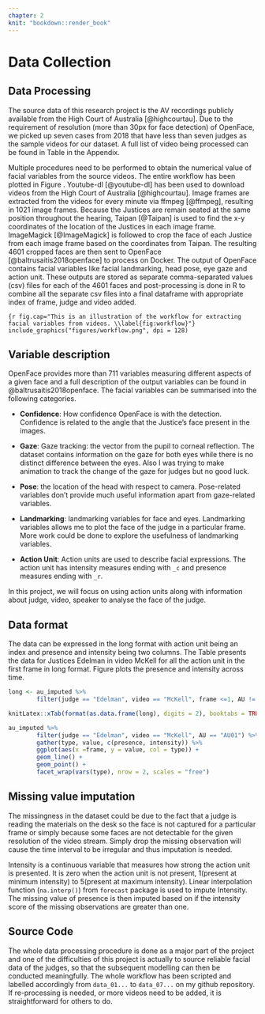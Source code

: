 ```yaml
---
chapter: 2
knit: "bookdown::render_book"
---
```


# Data Collection

## Data Processing

The source data of this research project is the AV recordings publicly available from the High Court of Australia [@highcourtau]. Due to the requirement of resolution (more than 30px for face detection) of OpenFace, we picked up seven cases from 2018 that have less than seven judges as the sample videos for our dataset. A full list of video being processed can be found in Table \ref{tab:case-info} in the Appendix. 

Multiple procedures need to be performed to obtain the numerical value of facial variables from the source videos. The entire workflow has been plotted in Figure \ref{fig:workflow}. Youtube-dl [@youtube-dl] has been used to download videos from the High Court of Australia [@highcourtau]. Image frames are extracted from the videos for every minute via ffmpeg [@ffmpeg], resulting in 1021 image frames. Because the Justices are remain seated at the same position throughout the hearing, Taipan [@Taipan] is used to find the x-y coordinates of the location of the Justices in each image frame. ImageMagick [@ImageMagick] is followed to crop the face of each Justice from each image frame based on the coordinates from Taipan. The resulting 4601 cropped faces are then sent to OpenFace [@baltrusaitis2018openface] to process on Docker. The output of OpenFace contains facial variables like facial landmarking, head pose, eye gaze and  action unit. These outputs are stored as separate comma-separated values (csv) files for each of the 4601 faces and post-processing is done in R to combine all the separate csv files into a final dataframe with appropriate index of frame, judge and video added. 

```{r fig.cap="This is an illustration of the workflow for extracting facial variables from videos. \\label{fig:workflow}"}
include_graphics("figures/workflow.png", dpi = 128)
```

## Variable description

OpenFace provides more than 711 variables measuring different aspects of a given face and a full description of the output variables can be found in @baltrusaitis2018openface. The facial variables can be summarised into the following categories. 

 - **Confidence**: How confidence OpenFace is with the detection. Confidence is related to the angle that the Justice’s face present in the images. 
 
 - **Gaze**: Gaze tracking: the vector from the pupil to corneal reflection. The dataset contains information on the gaze for both eyes while there is no distinct difference between the eyes. Also I was trying to make animation to track the change of the gaze for judges but no good luck. 
 
 - **Pose**: the location of the head with respect to camera. Pose-related variables don't provide much useful information apart from gaze-related variables. 
 
 - **Landmarking**: landmarking variables for face and eyes. Landmarking variables allows me to plot the face of the judge in a particular frame. More work could be done to explore the usefulness of landmarking variables. 
 
 - **Action Unit**: Action units are used to describe facial expressions. The action unit has intensity measures ending with `_c` and presence measures ending with `_r`. 

In this project, we will focus on using action units along with information about judge, video, speaker to analyse the face of the judge.

## Data format

The data can be expressed in the long format with action unit being an index and presence and intensity being two columns. The Table \ref{tab:long} presents the data for Justices Edelman in video McKell for all the action unit in the first frame in long format. Figure \ref{fig:ts-plot} plots the presence and intensity across time. 

```r
long <- au_imputed %>%
        filter(judge == "Edelman", video == "McKell", frame <=1, AU != "AU28") 

knitLatex::xTab(format(as.data.frame(long), digits = 2), booktabs = TRUE, caption.top = "\\label{tab:long} This table is an illustration of a proportion of the data in long format.")

```


```r
au_imputed %>% 
        filter(judge == "Edelman", video == "McKell", AU == "AU01") %>% 
        gather(type, value, c(presence, intensity)) %>% 
        ggplot(aes(x =frame, y = value, col = type)) + 
        geom_line() + 
        geom_point() + 
        facet_wrap(vars(type), nrow = 2, scales = "free")
```


## Missing value imputation 

The missingness in the dataset could be due to the fact that a judge is reading the materials on the desk so the face is not captured for a particular frame or simply because some faces are not detectable for the given resolution of the video stream. Simply drop the missing observation will cause the time interval to be irregular and thus imputation is needed. 

Intensity is a continuous variable that measures how strong the action unit is presented. It is zero when the action unit is not present, 1(present at minimum intensity) to 5(present at maximum intensity). Linear interpolation function (`na.interp()`) from `forecast` package is used to impute Intensity. The missing value of presence is then imputed based on if the intensity score of the missing observations are greater than one. 

## Source Code 

The whole data processing procedure is done as a major part of the project and one of the difficulties of this project is actually to source reliable facial data of the judges, so that the subsequent modelling can then be conducted meaningfully. The whole workflow has been scripted and labelled accordingly from `data_01...` to `data_07...` on my github repository. If re-processing is needed, or more videos need to be added, it is straightforward for others to do. 





